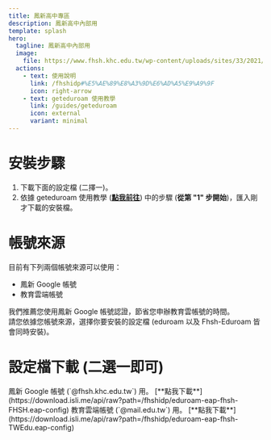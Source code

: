 ```yaml
---
title: 鳳新高中專區
description: 鳳新高中內部用
template: splash
hero:
  tagline: 鳳新高中內部用
  image:
    file: https://www.fhsh.khc.edu.tw/wp-content/uploads/sites/33/2021/06/cropped-fhsh_favicon-192x192.png
  actions:
    - text: 使用說明
      link: /fhshidp#%E5%AE%89%E8%A3%9D%E6%AD%A5%E9%A9%9F
      icon: right-arrow
    - text: geteduroam 使用教學
      link: /guides/geteduroam
      icon: external
      variant: minimal
---
```



# 安裝步驟
1. 下載下面的設定檔 (二擇一)。
2. 依據 geteduroam 使用教學 ([**點我前往**](/guides/geteduroam)) 中的步驟 (**從第 "1" 步開始**)，匯入剛才下載的安裝檔。

# 帳號來源
目前有下列兩個帳號來源可以使用：
- 鳳新 Google 帳號
- 教育雲端帳號

我們推薦您使用鳳新 Google 帳號認證，節省您申辦教育雲帳號的時間。  
請您依據您帳號來源，選擇你要安裝的設定檔 (eduroam 以及 Fhsh-Eduroam 皆會同時安裝)。  

# 設定檔下載 (二選一即可)
<CardGrid>
	<Card title="鳳新 Google 帳號 (推薦)" icon="add-document">
		鳳新 Google 帳號 (`@fhsh.khc.edu.tw`) 用。  
		[**點我下載**](https://download.isli.me/api/raw?path=/fhshidp/eduroam-eap-fhsh-FHSH.eap-config)
	</Card>
	<Card title="教育雲端帳號" icon="add-document">
		教育雲端帳號 (`@mail.edu.tw`) 用。  
		[**點我下載**](https://download.isli.me/api/raw?path=/fhshidp/eduroam-eap-fhsh-TWEdu.eap-config)  
	</Card>
</CardGrid>